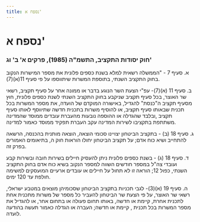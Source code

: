 ```yaml
---
title: נספח א'
---
```



# נספח א'

### חוק יסודות התקציב, התשמ"ה (1985), פרקים א' ב' וג' 

א.	סעיף 7 - "הממשלה רשאית למלא בשנת כספים פלונית את מספר המישרות הנקוב בחוק התקציב השנתי, בתוספת המשרות שיתווספו על פי סעיף 11(א)(7). 

ב.	סעיף 11 (א)(7)- עפ"י הצעת השר הנוגע בדבר או ממונה אחר על סעיף תקציב, רשאי שר האוצר, בכל סעיף תקציב שניקבע בחוק התקציב השנתי לשנת כספים פלונית, חוץ מסעיף תקציב ה"כנסת" להגדיל, באישורה המוקדם של הועדה, את מספר המשרות בכל תכנית שבאותו סעיף תקציב, או להוסיף משרות בתכנית חדשה שתיווסף לאותו סעיף תקציב ,ובלבד שהגדלה או ההוספה נובעות מהעברת עובדים ממוסד שהמדינה משתתפת בתקציבו לשירות המדינה עקב העברת תפקיד ממוסד כאמור למדינה. 

ג.	סעיף 18 (ב) - בתקציב הביטחון יצויינו סכומי הוצאה, הוצאה מותנית בהכנסה, הרשאה להתחייב ושיא כוח אדם; על תקציב הביטחון יחולו הוראות חוק ה, בתיאומים האמורים בפרק זה. 

ד.	סעיף 18 (ג) - בשנת כספים פלונית ניתן להעסיק חיילים בשירות חובה ובשירות קבע ועובדי צה"ל במספר חודשים השווה למספר הנקוב בשיא כוח אדם בחוק התקציב השנתי, כפול 12; הוראה זו לא תחול על חיילים או עובדים ארעיים המועסקים למשימה חולפת עד 120 ימים. 

ה.	סעיף 19 (א)(3)- לגבי תכניות בתקציב הביטחון שסכומיהן מוצאים במטבע ישראלי, רשאי שר האוצר, על פי הצעת שר הביטחון להעביר כל מספר של משרות מתכנית אחת לתכנית אחרת, קיימת או חדשה, באותו תחום פעולה או בתחום אחר, או להגדיל את מספר המשרות בכל תכנית , קיימת או חדשה; העברה או הגדלה כאמור תעשה בהודעה לועדה. 

<EditPage />